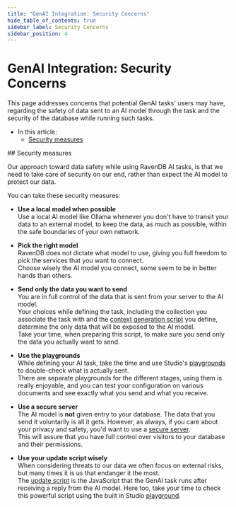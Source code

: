 ```yaml
---
title: "GenAI Integration: Security Concerns"
hide_table_of_contents: true
sidebar_label: Security Concerns
sidebar_position: 4
---
```



# GenAI Integration: Security Concerns
<Admonition type="note" title="">

This page addresses concerns that potential GenAI tasks' users may have, 
regarding the safety of data sent to an AI model through the task and the 
security of the database while running such tasks.

* In this article:
    * [Security measures](../../ai-integration/gen-ai-integration/gen-ai-security-concerns.mdx#security-measures)
    
</Admonition>
## Security measures

Our approach toward data safety while using RavenDB AI tasks, is that we need 
to take care of security on our end, rather than expect the AI model to protect 
our data.  

You can take these security measures:  

* **Use a local model when possible**  
  Use a local AI model like Ollama whenever you don't have to transit your data 
  to an external model, to keep the data, as much as possible, within the safe 
  boundaries of your own network.  

* **Pick the right model**  
  RavenDB does not dictate what model to use, giving you full freedom to pick 
  the services that you want to connect.  
  Choose wisely the AI model you connect, some seem to be in better hands than others.  

* **Send only the data you want to send**  
  You are in full control of the data that is sent from your server to the AI model.  
  Your choices while defining the task, including the collection you associate the 
  task with and the [context generation script](../../ai-integration/gen-ai-integration/gen-ai-studio.mdx#generate-context-objects) 
  you define, determine the only data that will be exposed to the AI model.  
  Take your time, when preparing this script, to make sure you send only the 
  data you actually want to send.  

* **Use the playgrounds**  
  While defining your AI task, take the time and use Studio's 
  [playgrounds](../../ai-integration/gen-ai-integration/gen-ai-studio.mdx#generate-context-objects-playground) 
  to double-check what is actually sent.  
  There are separate playgrounds for the different stages, using them is 
  really enjoyable, and you can test your configuration on various documents 
  and see exactly what you send and what you receive.  

* **Use a secure server**  
  The AI model is **not** given entry to your database. The data that you send it 
  voluntarily is all it gets. However, as always, if you care about your privacy 
  and safety, you'd want to use a [secure server](../../start/installation/setup-wizard.mdx#select-setup-mode).  
  This will assure that you have full control over visitors to your database and 
  their permissions.

* **Use your update script wisely**  
  When considering threats to our data we often focus on external risks, 
  but many times it is us that endanger it the most.  
  The [update script](../../ai-integration/gen-ai-integration/gen-ai-studio.mdx#provide-update-script) 
  is the JavaScript that the GenAI task runs after receiving a reply from 
  the AI model. Here too, take your time to check this powerful script 
  using the built in Studio [playground](../../ai-integration/gen-ai-integration/gen-ai-studio.mdx#provide-update-script-playground).  



